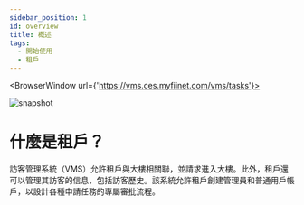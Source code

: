 ---
sidebar_position: 1
id: overview
title: 概述
tags:
  - 開始使用
  - 租戶
---


<BrowserWindow url={'https://vms.ces.myfiinet.com/vms/tasks'}>

![snapshot](../assets/vms/vms-tasks-zh-hant.png)

</BrowserWindow>

# 什麼是租戶？

訪客管理系統（VMS）允許租戶與大樓相關聯，並請求進入大樓。此外，租戶還可以管理其訪客的信息，包括訪客歷史。該系統允許租戶創建管理員和普通用戶帳戶，以設計各種申請任務的專屬審批流程。
